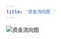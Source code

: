 ```yaml
---
title: '资金流向图 '
---
```


<div style={{ textAlign: "center" }}>
  <img
    src="/logo/资金走向图_cn.png"
    alt="资金流向图"
    style={{ width: "100%", maxWidth: "800px", height: "600px" }}
  />
</div>
